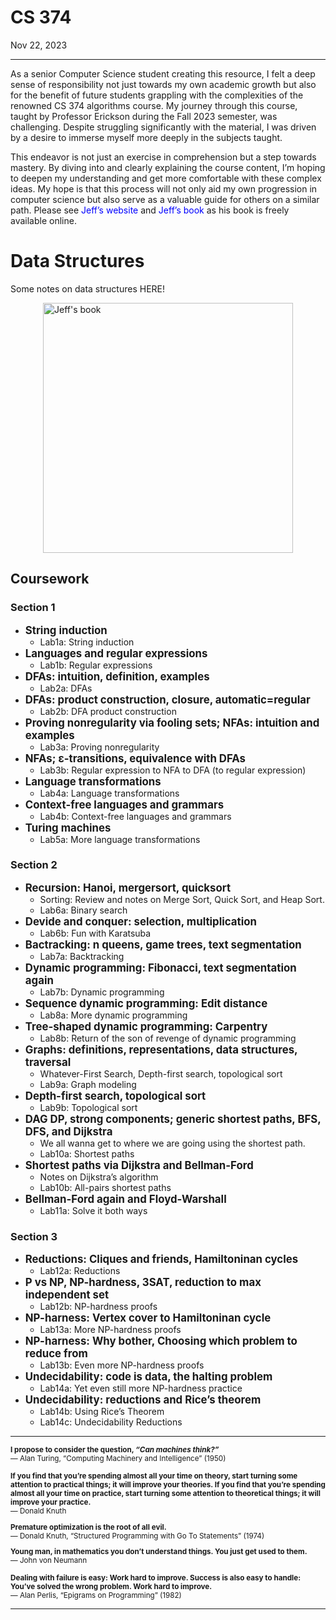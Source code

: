 <!-- ---
navbar: false
--- -->

<h1 class=post>CS 374</h1>
<span class='meta'>Nov 22, 2023</span>
<hr/>

As a senior Computer Science student creating this resource, I felt a deep sense of responsibility 
not just towards my own academic growth but also for the benefit of future students grappling with the 
complexities of the renowned CS 374 algorithms course. My journey through this course, taught 
by Professor Erickson during the Fall 2023 semester, was challenging. Despite struggling significantly 
with the material, I was driven by a desire to immerse myself more deeply in the subjects taught.

This endeavor is not just an exercise in comprehension but a step towards mastery. By diving into and clearly explaining the course content, I'm hoping to deepen my understanding and get more comfortable with these complex ideas.
My hope is that this process will not only aid my own progression in computer science but also serve as a valuable guide 
for others on a similar path. Please see <a href="https://jeffe.cs.illinois.edu/" style= "color: blue; text-decoration: none;"> Jeff's website</a>  and <a href="https://jeffe.cs.illinois.edu/teaching/algorithms/" style="color: blue; text-decoration: none;"> Jeff's book</a> as his book is freely available online. 

<h1 class=post>Data Structures</h1>
Some notes on data structures <a href="/CS374/dataStructures.qmd#Data" style="text-decoration: none;">HERE!</a>
</br>

<img src="/images/FrontCover.png" alt="Jeff's book" height="400" style="display: block; margin-left: auto; margin-right: auto;" />

## Coursework

### Section 1

- <span style="font-size: larger; font-weight: bold;">String induction</span> 
    - <a href="/CS374/lab1a.qmd#lab1a" style="text-decoration: none;">Lab1a:</a> String induction 
- <span style="font-size: larger; font-weight: bold;">Languages and regular expressions</span> 
    - <a href="#lab1b" style="text-decoration: none;">Lab1b:</a> Regular expressions
- <span style="font-size: larger; font-weight: bold;">DFAs: intuition, definition, examples</span> 
    - <a href="#lab2a" style="text-decoration: none;">Lab2a:</a> DFAs
- <span style="font-size: larger; font-weight: bold;">DFAs: product construction, closure, automatic=regular</span> 
    - <a href="#lab2b" style="text-decoration: none;">Lab2b:</a> DFA product construction
- <span style="font-size: larger; font-weight: bold;">Proving nonregularity via fooling sets; NFAs: intuition and examples </span> 
    - <a href="#lab3a" style="text-decoration: none;">Lab3a:</a> Proving nonregularity
- <span style="font-size: larger; font-weight: bold;">NFAs; ε-transitions, equivalence with DFAs</span> 
    - <a href="#lab3b" style="text-decoration: none;">Lab3b:</a> Regular expression to NFA to DFA (to regular expression)
- <span style="font-size: larger; font-weight: bold;">Language transformations</span> 
    - <a href="#lab4a" style="text-decoration: none;">Lab4a:</a> Language transformations
- <span style="font-size: larger; font-weight: bold;">Context-free languages and grammars </span> 
    - <a href="#lab4b" style="text-decoration: none;">Lab4b:</a> Context-free languages and grammars
- <span style="font-size: larger; font-weight: bold;">Turing machines </span> 
    - <a href="#lab5a" style="text-decoration: none;">Lab5a:</a> More language transformations


### Section 2

- <span style="font-size: larger; font-weight: bold;">Recursion: Hanoi, mergersort, quicksort</span> 
     - <a href="/CS374/sorting.qmd" style="text-decoration: none;">Sorting: Review and notes on Merge Sort, Quick Sort, and Heap Sort.</a>  
    - <a href="/CS374/lab6a.qmd" style="text-decoration: none;">Lab6a:</a>  Binary search
- <span style="font-size: larger; font-weight: bold;">Devide and conquer: selection, multiplication</span> 
    - <a href="#lab1b" style="text-decoration: none;">Lab6b:</a>  Fun with Karatsuba
- <span style="font-size: larger; font-weight: bold;">Bactracking: n queens, game trees, text segmentation</span> 
    - <a href="#lab2a" style="text-decoration: none;">Lab7a:</a> Backtracking
- <span style="font-size: larger; font-weight: bold;">Dynamic programming: Fibonacci, text segmentation again</span> 
    - <a href="/CS374/lab7b.qmd#lab7b" style="text-decoration: none;">Lab7b:</a> Dynamic programming
- <span style="font-size: larger; font-weight: bold;">Sequence dynamic programming: Edit distance </span> 
    - <a href="/CS374/lab8a.qmd#lab8a" style="text-decoration: none;">Lab8a:</a> More dynamic programming
- <span style="font-size: larger; font-weight: bold;">Tree-shaped dynamic programming: Carpentry</span> 
    - <a href="#lab3b" style="text-decoration: none;">Lab8b:</a>  Return of the son of revenge of dynamic programming
- <span style="font-size: larger; font-weight: bold;">Graphs: definitions, representations, data structures, traversal</span> 
    - <a href="/CS374/graphAlgo.qmd" style="text-decoration: none;">Whatever-First Search, Depth-first search, topological sort</a> 
    - <a href="#lab4a" style="text-decoration: none;">Lab9a:</a> Graph modeling
- <span style="font-size: larger; font-weight: bold;">Depth-first search, topological sort </span> 
    - <a href="#lab4b" style="text-decoration: none;">Lab9b:</a> Topological sort
- <span style="font-size: larger; font-weight: bold;">DAG DP, strong components; generic shortest paths, BFS, DFS, and Dijkstra </span> 
    - <a href="/CS374/shortestPath.qmd" style="text-decoration: none;">We all wanna get to where we are going using the shortest path.</a>
    - <a href="#lab5a" style="text-decoration: none;">Lab10a:</a> Shortest paths
- <span style="font-size: larger; font-weight: bold;">Shortest paths via Dijkstra and Bellman-Ford </span> 
    - <a href="/CS374/dijkstra.qmd" style="text-decoration: none;">Notes on Dijkstra's algorithm</a> 
    - <a href="#lab4b" style="text-decoration: none;">Lab10b:</a> All-pairs shortest paths
- <span style="font-size: larger; font-weight: bold;">Bellman-Ford again and Floyd-Warshall </span> 
    - <a href="#lab4b" style="text-decoration: none;">Lab11a:</a> Solve it both ways

### Section 3

- <span style="font-size: larger; font-weight: bold;">Reductions: Cliques and friends, Hamiltoninan cycles</span> 
    - <a href="lab1a.qmd#lab1a" style="text-decoration: none;">Lab12a:</a> Reductions
- <span style="font-size: larger; font-weight: bold;">P vs NP, NP-hardness, 3SAT, reduction to max independent set</span> 
    - <a href="#lab1b" style="text-decoration: none;">Lab12b:</a> NP-hardness proofs
- <span style="font-size: larger; font-weight: bold;">NP-harness: Vertex cover to Hamiltoninan cycle</span> 
    - <a href="#lab2a" style="text-decoration: none;">Lab13a:</a> More NP-hardness proofs
- <span style="font-size: larger; font-weight: bold;">NP-harness: Why bother, Choosing which problem to reduce from</span> 
    - <a href="lab7b.qmd#lab7b" style="text-decoration: none;">Lab13b:</a> Even more NP-hardness proofs
- <span style="font-size: larger; font-weight: bold;">Undecidability: code is data, the halting problem </span> 
    - <a href="#lab3a" style="text-decoration: none;">Lab14a:</a> Yet even still more NP-hardness practice
- <span style="font-size: larger; font-weight: bold;">Undecidability: reductions and Rice's theorem</span> 
    - <a href="#lab3b" style="text-decoration: none;">Lab14b:</a>  Using Rice's Theorem
    - <a href="#lab3b" style="text-decoration: none;">Lab14c:</a>  Undecidability Reductions



<hr/>

<small>
<b style="font-weight: bold"> I propose to consider the question, <i>"Can machines think?"</i></b>
<br />
— Alan Turing, "Computing Machinery and Intelligence" (1950)

<b style="font-weight: bold">If you find that you're spending almost all your time on theory, start turning some attention to practical things; it will improve your theories. If you find that you're spending almost all your time on practice, start turning some attention to theoretical things; it will improve your practice.</b>
<br />
— Donald Knuth

<b style="font-weight: bold">Premature optimization is the root of all evil.</b>
<br />
— Donald Knuth, "Structured Programming with Go To Statements" (1974)

<b style="font-weight: bold">Young man, in mathematics you don't understand things. You just get used to them.</b>
<br />
— John von Neumann

<b style="font-weight: bold">Dealing with failure is easy: Work hard to improve. Success is also easy to handle: You've solved the wrong problem. Work hard to improve.</b>
<br />
— Alan Perlis, "Epigrams on Programming" (1982)
</small>

<hr/>


